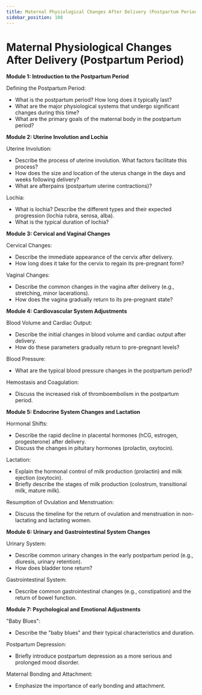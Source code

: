 ```yaml
---
title: Maternal Physiological Changes After Delivery (Postpartum Period)
sidebar_position: 108
---
```


# Maternal Physiological Changes After Delivery (Postpartum Period)

**Module 1: Introduction to the Postpartum Period**

Defining the Postpartum Period:
* What is the postpartum period? How long does it typically last?
* What are the major physiological systems that undergo significant changes during this time?
* What are the primary goals of the maternal body in the postpartum period?

**Module 2: Uterine Involution and Lochia**

Uterine Involution:
* Describe the process of uterine involution. What factors facilitate this process?
* How does the size and location of the uterus change in the days and weeks following delivery?
* What are afterpains (postpartum uterine contractions)?

Lochia:
* What is lochia? Describe the different types and their expected progression (lochia rubra, serosa, alba).
* What is the typical duration of lochia?

**Module 3: Cervical and Vaginal Changes**

Cervical Changes:
* Describe the immediate appearance of the cervix after delivery.
* How long does it take for the cervix to regain its pre-pregnant form?

Vaginal Changes:
* Describe the common changes in the vagina after delivery (e.g., stretching, minor lacerations).
* How does the vagina gradually return to its pre-pregnant state?

**Module 4: Cardiovascular System Adjustments**

Blood Volume and Cardiac Output:
* Describe the initial changes in blood volume and cardiac output after delivery.
* How do these parameters gradually return to pre-pregnant levels?

Blood Pressure:
* What are the typical blood pressure changes in the postpartum period?

Hemostasis and Coagulation:
* Discuss the increased risk of thromboembolism in the postpartum period.

**Module 5: Endocrine System Changes and Lactation**

Hormonal Shifts:
* Describe the rapid decline in placental hormones (hCG, estrogen, progesterone) after delivery.
* Discuss the changes in pituitary hormones (prolactin, oxytocin).

Lactation:
* Explain the hormonal control of milk production (prolactin) and milk ejection (oxytocin).
* Briefly describe the stages of milk production (colostrum, transitional milk, mature milk).

Resumption of Ovulation and Menstruation:
* Discuss the timeline for the return of ovulation and menstruation in non-lactating and lactating women.

**Module 6: Urinary and Gastrointestinal System Changes**

Urinary System:
* Describe common urinary changes in the early postpartum period (e.g., diuresis, urinary retention).
* How does bladder tone return?

Gastrointestinal System:
* Describe common gastrointestinal changes (e.g., constipation) and the return of bowel function.

**Module 7: Psychological and Emotional Adjustments**

"Baby Blues":
* Describe the "baby blues" and their typical characteristics and duration.

Postpartum Depression:
* Briefly introduce postpartum depression as a more serious and prolonged mood disorder.

Maternal Bonding and Attachment:
* Emphasize the importance of early bonding and attachment.